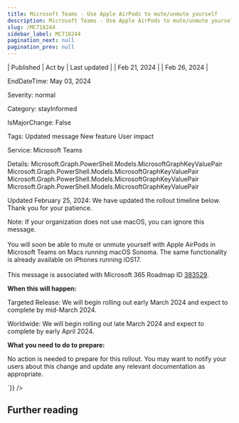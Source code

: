 ```yaml
---
title: Microsoft Teams - Use Apple AirPods to mute/unmute yourself
description: Microsoft Teams - Use Apple AirPods to mute/unmute yourself
slug: /MC718244
sidebar_label: MC718244
pagination_next: null
pagination_prev: null
---
```



| Published | Act by | Last updated |
| Feb 21, 2024 |  | Feb 26, 2024 |

EndDateTime: May 03, 2024

Severity: normal

Category: stayInformed

IsMajorChange: False

Tags: Updated message New feature User impact

Service: Microsoft Teams

Details: Microsoft.Graph.PowerShell.Models.MicrosoftGraphKeyValuePair Microsoft.Graph.PowerShell.Models.MicrosoftGraphKeyValuePair Microsoft.Graph.PowerShell.Models.MicrosoftGraphKeyValuePair Microsoft.Graph.PowerShell.Models.MicrosoftGraphKeyValuePair

<div dangerouslySetInnerHTML={{__html:`
<p style="">Updated February 25, 2024: We have updated the rollout timeline below. Thank you for your patience.</p><p style="">Note: If your organization does not use macOS, you can ignore this message.</p><p style="font-size: larger;"><span style="font-size: 14px;">You will soon be able to mute or unmute yourself with Apple AirPods in Microsoft Teams on Macs running macOS Sonoma. The same functionality is already available on iPhones running iOS17.</span></p>
<p>This message is associated with Microsoft 365 Roadmap ID <a href="https://www.microsoft.com/microsoft-365/roadmap?filters=&amp;searchterms=383529" target="_blank">383529</a>.</p>
<p><b>When this will happen:</b></p>

<p>Targeted Release: We will begin rolling out early March 2024 and expect to complete by mid-March 2024.</p><p>Worldwide: We will begin rolling out late March 2024 and expect to complete by early April 2024.
</p><p><b>What you need to do to prepare:</b></p>
<p>No action is needed to prepare for this rollout. You may want to notify your users about this change and update any relevant documentation as appropriate.</p>
`}} />

## Further reading
